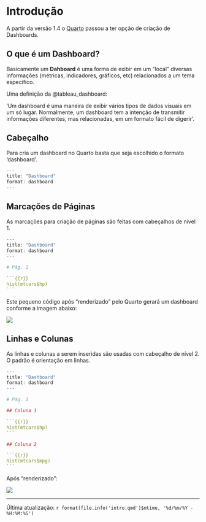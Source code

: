 # Introdução

A partir da versão 1.4 o [Quarto](https://quarto.org/docs/download/) passou a ter opção de criação de Dashboards. 


## O que é um Dashboard?

Basicamente um **Dahboard** é uma forma de exibir em um "local" diversas informações (métricas, indicadores, gráficos, etc) relacionados a um tema específico. 

Uma definição da @tableau_dashboard:

'Um dashboard é uma maneira de exibir vários tipos de dados visuais em um só lugar. Normalmente, um dashboard tem a intenção de transmitir informações diferentes, mas relacionadas, em um formato fácil de digerir'.

## Cabeçalho

Para cria um dashboard no Quarto basta que seja escolhido o formato 'dashboard'.

```r
---
title: "Dashboard"
format: dashboard
---
```

## Marcações de Páginas

As marcações para criação de páginas são feitas com cabeçalhos de nível 1.

````r
---
title: "Dashboard"
format: dashboard
---

# Pág. 1

```{{r}}
hist(mtcars$hp)
```
````

Este pequeno código após "renderizado" pelo Quarto gerará um dashboard conforme a imagem abaixo:

![](imagens/dash1.png)

## Linhas e Colunas

As linhas e colunas a serem inseridas são usadas com cabeçalho de nível 2. O padrão é orientação em linhas.

````r
---
title: "Dashboard"
format: dashboard
---

# Pág. 1

## Coluna 1

```{{r}}
hist(mtcars$hp)
```

## Coluna 2

```{{r}}
hist(mtcars$mpg)
```
````

Após "renderizado":

![](imagens/dash2.png)


------------------------------------------------------------------------

Última atualização: `r format(file.info('intro.qmd')$mtime, '%d/%m/%Y - %H:%M:%S')`